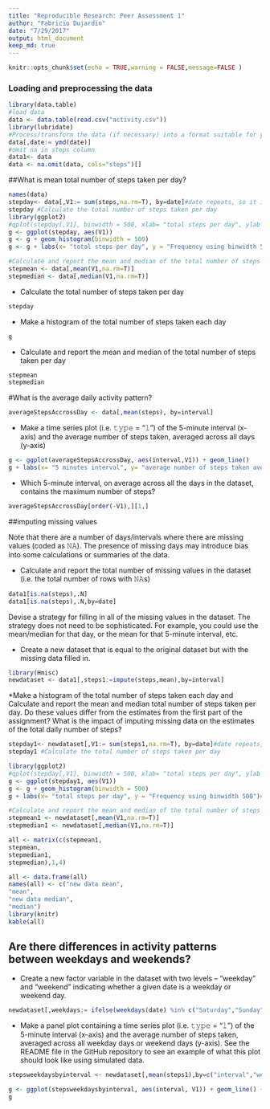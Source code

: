 ```yaml
---
title: "Reproducible Research: Peer Assessment 1"
author: "Fabricio Dujardin"
date: "7/29/2017"
output: html_document
keep_md: true
---
```


```r
knitr::opts_chunk$set(echo = TRUE,warning = FALSE,message=FALSE )
```

### Loading and preprocessing the data

```r
library(data.table)
#load data
data <- data.table(read.csv("activity.csv"))
library(lubridate)
#Process/transform the data (if necessary) into a format suitable for your analysis
data[,date:= ymd(date)]
#omit na in steps column
data1<- data
data <- na.omit(data, cols="steps")[]

```

##What is mean total number of steps taken per day?

```r
names(data)
stepday<- data[,V1:= sum(steps,na.rm=T), by=date]#date repeats, so it is used as a factor
stepday #Calculate the total number of steps taken per day
library(ggplot2)
#qplot(stepday[,V1], binwidth = 500, xlab= "total steps per day", ylab = "Frequency using binwidth 500")
g <- ggplot(stepday, aes(V1)) 
g <- g + geom_histogram(binwidth = 500)
g <- g + labs(x= "total steps per day", y = "Frequency using binwidth 500")#Make a histogram of the total number of steps taken each day

#Calculate and report the mean and median of the total number of steps taken per day
stepmean <- data[,mean(V1,na.rm=T)]
stepmedian <- data[,median(V1,na.rm=T)]
```
* Calculate the total number of steps taken per day
```r
stepday
```
* Make a histogram of the total number of steps taken each day
```r
g
```
* Calculate and report the mean and median of the total number of steps taken per day
```r
stepmean
stepmedian
```

#What is the average daily activity pattern?

```r
averageStepsAccrossDay <- data[,mean(steps), by=interval]

```

* Make a time series plot (i.e. 𝚝𝚢𝚙𝚎 = "𝚕") of the 5-minute interval (x-axis) and the average number of steps taken, averaged across all days (y-axis)

```r
g <- ggplot(averageStepsAccrossDay, aes(interval,V1)) + geom_line()
g + labs(x= "5 minutes interval", y= "average number of steps taken averaged across all days")
```

* Which 5-minute interval, on average across all the days in the dataset, contains the maximum number of steps?
```r
averageStepsAccrossDay[order(-V1),][1,]
```

##imputing missing values

Note that there are a number of days/intervals where there are missing values (coded as 𝙽𝙰). The presence of missing days may introduce bias into some calculations or summaries of the data.

* Calculate and report the total number of missing values in the dataset (i.e. the total number of rows with 𝙽𝙰s)

```r
data1[is.na(steps),.N]
data1[is.na(steps),.N,by=date]

```

Devise a strategy for filling in all of the missing values in the dataset. The strategy does not need to be sophisticated. For example, you could use the mean/median for that day, or the mean for that 5-minute interval, etc.

* Create a new dataset that is equal to the original dataset but with the missing data filled in.
```r
library(Hmisc)
newdataset <- data1[,steps1:=impute(steps,mean),by=interval]

```

*Make a histogram of the total number of steps taken each day and Calculate and report the mean and median total number of steps taken per day. Do these values differ from the estimates from the first part of the assignment? What is the impact of imputing missing data on the estimates of the total daily number of steps?


```r
stepday1<- newdataset[,V1:= sum(steps1,na.rm=T), by=date]#date repeats, so it is used as a factor
stepday1 #Calculate the total number of steps taken per day

library(ggplot2)
#qplot(stepday[,V1], binwidth = 500, xlab= "total steps per day", ylab = "Frequency using binwidth 500")
g <- ggplot(stepday1, aes(V1)) 
g <- g + geom_histogram(binwidth = 500)
g + labs(x= "total steps per day", y = "Frequency using binwidth 500")#Make a histogram of the total number of steps taken each day

#Calculate and report the mean and median of the total number of steps taken per day
stepmean1 <- newdataset[,mean(V1,na.rm=T)]
stepmedian1 <- newdataset[,median(V1,na.rm=T)]
```



```r
all <- matrix(c(stepmean1,
stepmean,
stepmedian1,
stepmedian),1,4)

all <- data.frame(all)
names(all) <- c("new data mean",
"mean",
"new data median",
"median")
library(knitr)
kable(all)
```


## Are there differences in activity patterns between weekdays and weekends?

* Create a new factor variable in the dataset with two levels – “weekday” and “weekend” indicating whether a given date is a weekday or weekend day.

```r
newdataset[,weekdays:= ifelse(weekdays(date) %in% c("Saturday","Sunday"),"weekend","weekday")]
```

* Make a panel plot containing a time series plot (i.e. 𝚝𝚢𝚙𝚎 = "𝚕") of the 5-minute interval (x-axis) and the average number of steps taken, averaged across all weekday days or weekend days (y-axis). See the README file in the GitHub repository to see an example of what this plot should look like using simulated data.

```r
stepsweekdaysbyinterval <- newdataset[,mean(steps1),by=c("interval","weekdays")]

g <- ggplot(stepsweekdaysbyinterval, aes(interval, V1)) + geom_line() + facet_grid(weekdays ~.) + xlab("Interval") + ylab("Number of Steps") 
g

```






